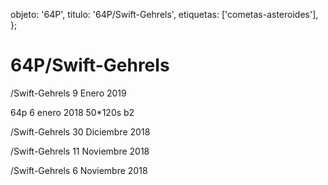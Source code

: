 
  objeto: '64P',
  titulo: '64P/Swift-Gehrels',
  etiquetas: ['cometas-asteroides'],
};

# 64P/Swift-Gehrels

<Imagen
  src="registro/64P_20190109_5_64p_20190109_i88.jpg"
  fecha="20190109"
/>

/Swift-Gehrels 9 Enero 2019

<Imagen
  src="registro/64P_20180106_4_64p_20190106_i88.jpg"
  fecha="20180106"
/>

64p 6 enero 2018 50*120s b2

<Imagen
  src="registro/64P_20181230_3_64p_20181230_I88.jpg"
  fecha="20181230"
/>

/Swift-Gehrels 30 Diciembre 2018

<Imagen
  src="registro/64P_20181111_2_64p_20181111_i88.jpg"
  fecha="20181111"
/>

/Swift-Gehrels 11 Noviembre 2018

<Imagen
  src="registro/64P_20181106_1_64p_20181106_i88.png"
  fecha="20181106"
/>

/Swift-Gehrels 6 Noviembre 2018